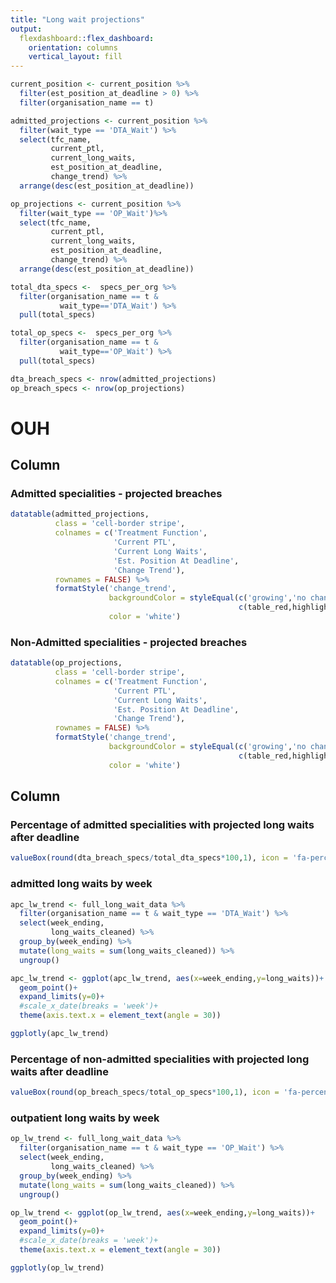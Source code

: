 ```yaml
---
title: "Long wait projections"
output: 
  flexdashboard::flex_dashboard:
    orientation: columns
    vertical_layout: fill
---
```


```r

current_position <- current_position %>% 
  filter(est_position_at_deadline > 0) %>% 
  filter(organisation_name == t)

admitted_projections <- current_position %>% 
  filter(wait_type == 'DTA_Wait') %>% 
  select(tfc_name, 
         current_ptl,
         current_long_waits,
         est_position_at_deadline,
         change_trend) %>% 
  arrange(desc(est_position_at_deadline))

op_projections <- current_position %>% 
  filter(wait_type == 'OP_Wait')%>% 
  select(tfc_name,
         current_ptl,
         current_long_waits,
         est_position_at_deadline,
         change_trend) %>% 
  arrange(desc(est_position_at_deadline))

total_dta_specs <-  specs_per_org %>% 
  filter(organisation_name == t &
           wait_type=='DTA_Wait') %>% 
  pull(total_specs)

total_op_specs <-  specs_per_org %>% 
  filter(organisation_name == t &
           wait_type=='OP_Wait') %>% 
  pull(total_specs)

dta_breach_specs <- nrow(admitted_projections)
op_breach_specs <- nrow(op_projections)

```

OUH {data-navmenu="BOB"}
====================================== 

Column {data-width=700}
-----------------------------------------------------------------------

### Admitted specialities - projected breaches

```r
datatable(admitted_projections,
          class = 'cell-border stripe',
          colnames = c('Treatment Function',
                       'Current PTL',
                       'Current Long Waits',
                       'Est. Position At Deadline',
                       'Change Trend'),
          rownames = FALSE) %>% 
          formatStyle('change_trend',
                      backgroundColor = styleEqual(c('growing','no change','reducing'),
                                                   c(table_red,highlight,table_green)),
                      color = 'white')
```

### Non-Admitted specialities - projected breaches

```r
datatable(op_projections,
          class = 'cell-border stripe',
          colnames = c('Treatment Function',
                       'Current PTL',
                       'Current Long Waits',
                       'Est. Position At Deadline',
                       'Change Trend'),
          rownames = FALSE) %>% 
          formatStyle('change_trend',
                      backgroundColor = styleEqual(c('growing','no change','reducing'),
                                                   c(table_red,highlight,table_green)),
                      color = 'white')

```

Column {data-width=300}
-----------------------------------------------------------------------

### Percentage of admitted specialities with projected long waits after deadline 

```r

valueBox(round(dta_breach_specs/total_dta_specs*100,1), icon = 'fa-percent')

```

### admitted long waits by week 

``` r
apc_lw_trend <- full_long_wait_data %>% 
  filter(organisation_name == t & wait_type == 'DTA_Wait') %>% 
  select(week_ending,
         long_waits_cleaned) %>% 
  group_by(week_ending) %>% 
  mutate(long_waits = sum(long_waits_cleaned)) %>% 
  ungroup()

apc_lw_trend <- ggplot(apc_lw_trend, aes(x=week_ending,y=long_waits))+
  geom_point()+
  expand_limits(y=0)+
  #scale_x_date(breaks = 'week')+
  theme(axis.text.x = element_text(angle = 30))

ggplotly(apc_lw_trend)


```


### Percentage of non-admitted specialities with projected long waits after deadline 

```r

valueBox(round(op_breach_specs/total_op_specs*100,1), icon = 'fa-percent')

```

### outpatient long waits by week

``` r
op_lw_trend <- full_long_wait_data %>% 
  filter(organisation_name == t & wait_type == 'OP_Wait') %>% 
  select(week_ending,
         long_waits_cleaned) %>% 
  group_by(week_ending) %>% 
  mutate(long_waits = sum(long_waits_cleaned)) %>% 
  ungroup() 

op_lw_trend <- ggplot(op_lw_trend, aes(x=week_ending,y=long_waits))+
  geom_point()+
  expand_limits(y=0)+
  #scale_x_date(breaks = 'week')+
  theme(axis.text.x = element_text(angle = 30))

ggplotly(op_lw_trend)
```






